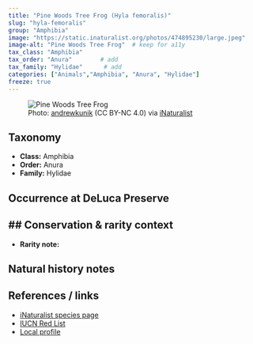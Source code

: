 ```yaml
---
title: "Pine Woods Tree Frog (Hyla femoralis)"
slug: "hyla-femoralis"
group: "Amphibia"
image: "https://static.inaturalist.org/photos/474895230/large.jpeg"        # keep for thumbnails
image-alt: "Pine Woods Tree Frog"  # keep for a11y
tax_class: "Amphibia"
tax_order: "Anura"        # add
tax_family: "Hylidae"      # add
categories: ["Animals","Amphibia", "Anura", "Hylidae"]
freeze: true
---
```


<figure class="species-figure">
  <img src="https://static.inaturalist.org/photos/474895230/large.jpeg" alt="Pine Woods Tree Frog" class="species-photo" />
  <figcaption class="photo-credit">Photo: <a href="https://www.inaturalist.org/people/andrewkunik">andrewkunik</a> (CC BY-NC 4.0) via <a href="https://www.inaturalist.org/observations/264463802">iNaturalist</a></figcaption>
</figure>

## Taxonomy
- **Class:** Amphibia
- **Order:** Anura
- **Family:** Hylidae

## Occurrence at DeLuca Preserve


## Conservation & rarity context
- 
- **Rarity note:** 

## Natural history notes


## References / links
- [iNaturalist species page](https://www.inaturalist.org/taxa/23872-Hyla-femoralis)
- [IUCN Red List](NA)
- [Local profile](NA)
